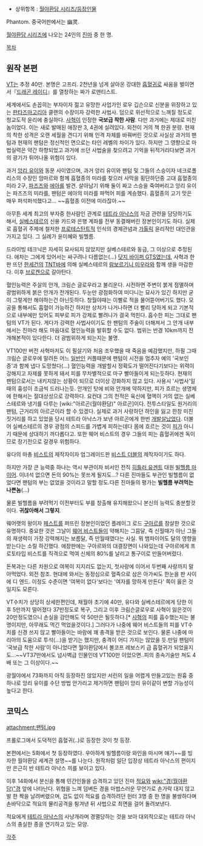 * 상위항목 : [[월야환담 시리즈/등장인물]]

Phantom. 중국어판에서는 幽灵.

[[월야환담 시리즈]]에 나오는 24인의 [[진마]] 중 한 명.

[[목차]]

== 원작 본편 ==
[[VT]]는 추정 40만. 본명은 고프리. 2천년을 넘게 살아온 강대한 [[흡혈귀]]로 싸움을 벌이면서『[[드래곤 레이디]]』를 열창하는 짜가 로맨티스트.

세계에서도 손꼽히는 부자이자 젊고 유망한 사업가인 로우 깁슨으로 신분을 위장하고 있는 [[판타즈마고리아]] 클랜의 수장이자 강력한 사법사. 덤으로 위선적으로 느껴질 정도로 청교도적 윤리에 충실하다. [[사혁]]이 인정한 '''국보급 착한 사람'''. 다만 과거에는 제대로 미친 놈이었다. 이는 새로 발매된 애장판 3, 4권에 실려있다. 외전이 거의 책 한권 분량. 현재의 착한 성격은 오랜 세월을 견디기 위해 인격 자체를 바꿔버린 것으로 사실상 과거의 팬텀과 현재의 팬텀은 정신적인 면으로는 타인 레벨의 차이가 있다. 하지만 그 영향으로 마법실력은 약간 하향되었고 과거에 쓰던 사법술을 찾으려고 기억을 뒤적거리다보면 과거의 광기가 튀어나올 위험이 있다.

과거 [[앙리 유이]]와 동문 사이였으며, 과거 앙리 유이와 팬텀 및 그들의 스승이자 네크로폴리스의 수장인 암마르와 함께 흡혈종의 미라를 찾으러 사막을 횡단하던중 고대 흡혈종의 미라 2구, [[파즈즈]]와 [[에아]]를 발견. 살아남기 위해 둘이 짜고 스승을 죽여버리고 앙리 유이는 파즈즈의 미라를, 팬텀은 에아의 미라를 파먹어 피를 계승했다. 흡혈종의 고기 맛은 매우 퍼석퍼석했다고... ~~흡혈종 이전에 미라잖아.~~

아무튼 세계 최고의 부자중 한사람인 관계로 [[테트라 아낙스]]의 자금 관련을 담당하기도 해서, [[실베스테르]]의 신용 카드와 은행 계좌를 전부 동결해버린 장본인이기도 하다. 실제로 흡혈귀 주제에 철저한 [[프로테스탄트]]적 인식의 경제관념과 [[가톨릭]] 윤리적인 대인관을 가지고 있다. 그 실례가 윤미혜와 빌헬름.

드라이빙 테크닉은 자세히 묘사되지 않았지만 실베스테르와 동급, 그 이상으로 추정된다. 애차는 그에게 있어서는 싸구려나 다름없는(…) [[닷지 바이퍼 GTS]]였는데, 사혁과 한판 뜨던 [[한세건]]의 [[TNT]]바에 의해 실베스테르의 [[람보르기니 미우라]]와 함께 생을 마감한다. 이후 [[브로켄]]으로 갈아탄다.

혈인능력은 주살의 안개, 크림슨 글로우라고 불리운다. 시전하면 주변이 붉게 점멸하며 광범위하게 붉은 안개가 전개된다. 두눈만 광점화하여 떠다니는 묘사가 있긴 하지만 굳이 그렇게만 해야하는건 아닌듯하다. 창월야때는 이빨로 적을 물어뜯어버기도 했다. 모공을 통해서도 흡혈이 가능하긴 하지만 상처가 나거나하면 더 빨리 당하게 되고 기본적으로 내부에만 있어도 피부로 피가 강제로 빨려나가 결국 먹힌다. 흡수한 피는 그대로 팬텀의 VT가 된다. 게다가 강력한 사법사이기도 한 팬텀의 주술이 더해져서 그 안개 내부에서는 진마라 해도 마음대로 혈인능력을 발휘할 수도 없다. 범위는 반경 10km까지 전개해본적이 있다한다. 더 광범위하게 되는지는 불명.

VT100만 버전 사혁마저도 이 필살기와 처음 조우했을 때 죽음을 예감했지만, 하필 그때 크림슨 글로우에 말려든 어느 [[일반인]] 커플때문에 팬텀이 시전을 멈추자 예의 '국보인증'과 함께 냅다 도망쳤다(…) 혈인능력을 개발할시 정확도가 떨어진다기보다는 위력이 강해지고 자제를 못하게 돼서 피를 무차별적으로 마구 빨아들이게 되는듯하다. 현재의 팬텀으로서는 내키지않는 상황이 되므로 더이상 강화하지 않고 있다. 사용시 '사법사'일때의 흉성이 조금씩 드러나는듯. 안개인 탓에 비와 안개에 약하지만, 피가 흐르는 생명체에 한해서는 절대상성으로 강력하다. 요컨대 그의 천적은 육신에 혈액이 거의 없는 실베스테르와 냉기를 다루는 [wiki:"아르곤(월야환담)" 아르곤]이다. 전투스타일도 원거리의 팬텀, 근거리의 아르곤이라 할 수 있겠다. 실제로 과거 사랑하던 하인을 잃고 한창 미친 짓거리를 하고 있었을 당시 테트라 아낙스가 보낸 아르곤에게 한번 [[개발살]]났었다. 더불어 실베스테르의 경우 광점의 스피드를 가볍게 피하는데다 몸에 흐르는 것이 [[피]]가 아니기 때문에 상대하기 까다롭다고. 또한 웨어 비스트의 경우 그들의 피는 흡혈귀에겐 독이므로 장기전으로 갈경우 위험하다. 

유다의 마총 [[비스트]]의 제작자이자 업그레이드판 [[비스트 더블]]의 제작자이기도 하다.

하지만 가장 큰 능력중 하나는 역시 부관이자 비서인 전직 [[히틀러 유겐트]] 대원 [[빌헬름 마이어]]. 이녀석 없으면 돈의 90%는 못쓰게 될지도...? 다른 진마들도 부관인 빌헬름이 없었다면 팬텀의 부는 없었을 것이라고 말할 정도.다른 진마들의 평가는 '''빌헬름 부려먹는 나쁜놈'''(…)

물론 빌헬름을 부려먹기 이전부터도 부를 창출해 유지해왔으니 본신의 능력도 충분할것이다. '''귀찮아해서 그렇지'''.

웨어랫의 왕이자 [[페스트]]를 퍼뜨린 장본인이었던 플레이그 로드 [[구아르]]를 참살한 것으로 유명하다. 중요한 것은 그날이 [[웨어 비스트]]들이 약해지는 그믐달, 즉 신월때가 아닌 그들의 재생력이 가장 강력해지는 보름달, 즉 만월때였다는 사실. 뭐 뱀파이어도 달의 영향을 받는다는 소릴 하긴했다. 애장판에는 구아르와의 대결장면이 나와있는데 구아르에게 프로토타입 비스트를 직격으로 먹여 신체의 80%를 날리고 통구이로 만들어버렸다.

돈복과는 다른 차원으로 여복이 지지리도 없는지, 첫사랑에 이어서 두번째 사랑까지 말아먹었다. 외전 참조. 현대에 와서는 동정심으로 혈족으로 삼은 아가씨도 한눈을 판 사이에 디 엔드. 이정도 수준이면 '여복이 없다'보다는 '여자를 망하게 만든다' 쪽이 옳은 것일지도 모른다.

VT수치가 상당히 상세한편인데, 채월야 초기에 40만, 유다와 실베스테르에게 당한 이후 5만까지 떨어졌다 37만정도로 복구, 그리고 이후 크림슨글로우로 사혁이 잃은것이 20만정도였으니 손실을 감안해도 약 50만은 될듯하다.[* [[사혁]]의 피를 흡수했는지는 불명이지만, 아무래도 먹긴 먹었을것이다.] 그러다가 나중에 웨어 비스트들의 피를 VT수치를 신경 쓰지 않고 빨아들이는 바람에 꽤 충격을 받은 것으로 보인다. 물론 나중에 마리아의 도움으로 투석(…)을 받기는 했지만, 충격이 어디 가지는 않았을 듯.만일 팬텀이 ‘국보급 착한 사람’이 아니었다면 월야환담에서 볼코프 레보스키 급 흡혈귀가 되었을지도...~~VT37만에서도 넘사벽급 인물인데 VT100만 이었으면..피의 종속기술만 쳐도 4배 또는 그 이상이다.~~

광월야에서 73화까지 아직 등장하진 않았지만 서린의 일을 어렵게 만들고있는 원흉 중 하나로 앙리 유이를 수단 방법 안가리고 제거하면 팬텀이 앙리 유이같이 변할 가능성이 높다고 한다. 
== 코믹스 ==
attachment:팬텀.jpg

프롤로그에서 도덕적인 흡혈귀(..)로 등장한 것이 첫 등장. 

본편에서는 5화에서 첫 등장하였다. 우아하게 빌헬름이랑 와인을 마시며 얘기~~를 빙자한 월야환담 세계관 설명~~를 나눈다. 원작처럼 일단 입장상 테트라 아낙스의 편이지만 은근히 반 테트라 아낙스 끼를 보이고 있다.

이후 14화에서 분신을 통해 민간인들을 습격하고 있던 진마 [[적요]]와 [[wiki:"경(월야환담)"경]] 앞에 나타난다. 위협을 느껴 덤벼든 경을 마법스러운 무언가로 손가락 대지 않고 발 한 짝을 날려버렸으며, 겁도 없이 적요를 습격하려던 헌터 3명 중 한 명을 불쌍하다며 손바닥으로 적요의 물리공격을 튕겨낸 뒤 사법으로 최면을 걸어 돌려보낸다. 

적요에게 [[테트라 아낙스]]의 사냥개라며 경멸당하는 것을 보아 대외적으로는 테트라 아낙스의 충실한 종을 연기하고 있는 모양.

[[각주]]
